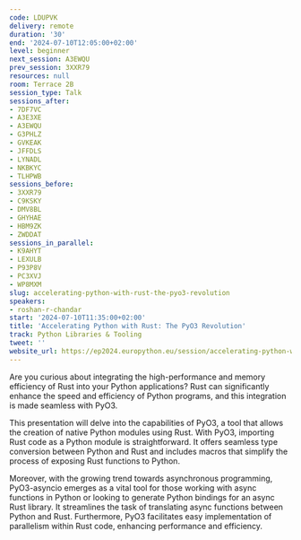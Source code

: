```yaml
---
code: LDUPVK
delivery: remote
duration: '30'
end: '2024-07-10T12:05:00+02:00'
level: beginner
next_session: A3EWQU
prev_session: 3XXR79
resources: null
room: Terrace 2B
session_type: Talk
sessions_after:
- 7DF7VC
- A3E3XE
- A3EWQU
- G3PHLZ
- GVKEAK
- JFFDLS
- LYNADL
- NKBKYC
- TLHPWB
sessions_before:
- 3XXR79
- C9KSKY
- DMV8BL
- GHYHAE
- HBM9ZK
- ZWDDAT
sessions_in_parallel:
- K9AHYT
- LEXULB
- P93P8V
- PC3XVJ
- WP8MXM
slug: accelerating-python-with-rust-the-pyo3-revolution
speakers:
- roshan-r-chandar
start: '2024-07-10T11:35:00+02:00'
title: 'Accelerating Python with Rust: The PyO3 Revolution'
track: Python Libraries & Tooling
tweet: ''
website_url: https://ep2024.europython.eu/session/accelerating-python-with-rust-the-pyo3-revolution
---
```


Are you curious about integrating the high-performance and memory efficiency of Rust into your Python applications? Rust can significantly enhance the speed and efficiency of Python programs, and this integration is made seamless with PyO3.

This presentation will delve into the capabilities of PyO3, a tool that allows the creation of native Python modules using Rust. With PyO3, importing Rust code as a Python module is straightforward. It offers seamless type conversion between Python and Rust and includes macros that simplify the process of exposing Rust functions to Python.

Moreover, with the growing trend towards asynchronous programming, PyO3-asyncio emerges as a vital tool for those working with async functions in Python or looking to generate Python bindings for an async Rust library. It streamlines the task of translating async functions between Python and Rust. Furthermore, PyO3 facilitates easy implementation of parallelism within Rust code, enhancing performance and efficiency.
